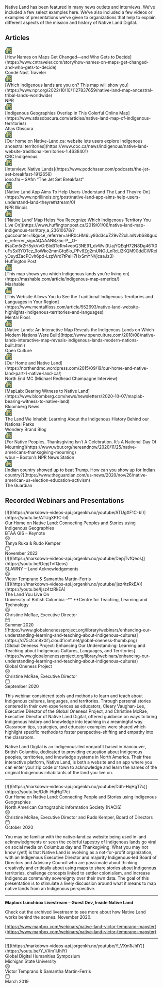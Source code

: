 Native Land has been featured in many news outlets and interviews. We’ve included a few select examples here. We’ve also included a few videos or examples of presentations we’ve given to organizations that help to explain different aspects of the mission and history of Native Land Digital.

## Articles
<div className="mt-4 nld-font-noto nld-text-md nld-bg-grey-50 rounded-xl p-4">
  <div className="flex items-center">
    <svg className="min-w-[24px]" width="24" height="24" viewBox="0 0 24 24" fill="none" xmlns="http://www.w3.org/2000/svg">
      <path fill-rule="evenodd" clip-rule="evenodd" d="M4 10C3.73478 10 3.48051 10.1054 3.29297 10.293C3.10543 10.4805 3 10.7348 3 11V20C3 20.2652 3.10543 20.5195 3.29297 20.707C3.48051 20.8946 3.73478 21 4 21C4.26522 21 4.51949 20.8946 4.70703 20.707C4.89457 20.5195 5 20.2652 5 20V10H4ZM8 3C7.73478 3 7.4805 3.10543 7.29297 3.29297C7.10543 3.4805 7 3.73478 7 4V20C7 20.3444 6.93703 20.6814 6.82422 21H20C20.2652 21 20.5195 20.8946 20.707 20.707C20.8946 20.5195 21 20.2652 21 20V4C21 3.73478 20.8946 3.48051 20.707 3.29297C20.5195 3.10543 20.2652 3 20 3H8Z" fill="#DEC170"/>
      <path d="M15 17C15.5523 17 16 17.4477 16 18C16 18.5523 15.5523 19 15 19H10C9.44771 19 9 18.5523 9 18C9 17.4477 9.44771 17 10 17H15Z" fill="#29646F"/>
      <path d="M18 13C18.5523 13 19 13.4477 19 14C19 14.5523 18.5523 15 18 15H10C9.44771 15 9 14.5523 9 14C9 13.4477 9.44771 13 10 13H18Z" fill="#29646F"/>
      <path fill-rule="evenodd" clip-rule="evenodd" d="M17 5C18.1046 5 19 5.89543 19 7V9C19 10.1046 18.1046 11 17 11H11C9.89543 11 9 10.1046 9 9V7C9 5.89543 9.89543 5 11 5H17ZM11 9H17V7H11V9Z" fill="#29646F"/>
      <path fill-rule="evenodd" clip-rule="evenodd" d="M20 1C20.7957 1 21.5585 1.3163 22.1211 1.87891C22.6837 2.44151 23 3.20435 23 4V20C23 20.7957 22.6837 21.5585 22.1211 22.1211C21.5585 22.6837 20.7957 23 20 23H4C3.20435 23 2.44151 22.6837 1.87891 22.1211C1.3163 21.5585 1 20.7957 1 20V11C1 10.2044 1.3163 9.44151 1.87891 8.87891C2.44151 8.3163 3.20435 8 4 8H5V4C5 3.20435 5.3163 2.44152 5.87891 1.87891C6.44152 1.3163 7.20435 1 8 1H20ZM4 10C3.73478 10 3.48051 10.1054 3.29297 10.293C3.10543 10.4805 3 10.7348 3 11V20C3 20.2652 3.10543 20.5195 3.29297 20.707C3.48051 20.8946 3.73478 21 4 21C4.26522 21 4.51949 20.8946 4.70703 20.707C4.89457 20.5195 5 20.2652 5 20V10H4ZM8 3C7.73478 3 7.4805 3.10543 7.29297 3.29297C7.10543 3.4805 7 3.73478 7 4V20C7 20.3444 6.93703 20.6814 6.82422 21H20C20.2652 21 20.5195 20.8946 20.707 20.707C20.8946 20.5195 21 20.2652 21 20V4C21 3.73478 20.8946 3.48051 20.707 3.29297C20.5195 3.10543 20.2652 3 20 3H8Z" fill="#29646F"/>
    </svg>
    <div className="ml-4 nld-text-teal-500 font-semibold">[How Names on Maps Get Changed—and Who Gets to Decide](https://www.cntraveler.com/story/how-names-on-maps-get-changed-and-who-gets-to-decide)</div>
  </div>
  <div>
    <div className="ml-10">Condé Nast Traveler</div>
  </div>
</div>
<div className="mt-4 nld-font-noto nld-text-md nld-bg-grey-50 rounded-xl p-4">
  <div className="flex items-center">
    <svg className="min-w-[24px]" width="24" height="24" viewBox="0 0 24 24" fill="none" xmlns="http://www.w3.org/2000/svg">
      <path fill-rule="evenodd" clip-rule="evenodd" d="M4 10C3.73478 10 3.48051 10.1054 3.29297 10.293C3.10543 10.4805 3 10.7348 3 11V20C3 20.2652 3.10543 20.5195 3.29297 20.707C3.48051 20.8946 3.73478 21 4 21C4.26522 21 4.51949 20.8946 4.70703 20.707C4.89457 20.5195 5 20.2652 5 20V10H4ZM8 3C7.73478 3 7.4805 3.10543 7.29297 3.29297C7.10543 3.4805 7 3.73478 7 4V20C7 20.3444 6.93703 20.6814 6.82422 21H20C20.2652 21 20.5195 20.8946 20.707 20.707C20.8946 20.5195 21 20.2652 21 20V4C21 3.73478 20.8946 3.48051 20.707 3.29297C20.5195 3.10543 20.2652 3 20 3H8Z" fill="#DEC170"/>
      <path d="M15 17C15.5523 17 16 17.4477 16 18C16 18.5523 15.5523 19 15 19H10C9.44771 19 9 18.5523 9 18C9 17.4477 9.44771 17 10 17H15Z" fill="#29646F"/>
      <path d="M18 13C18.5523 13 19 13.4477 19 14C19 14.5523 18.5523 15 18 15H10C9.44771 15 9 14.5523 9 14C9 13.4477 9.44771 13 10 13H18Z" fill="#29646F"/>
      <path fill-rule="evenodd" clip-rule="evenodd" d="M17 5C18.1046 5 19 5.89543 19 7V9C19 10.1046 18.1046 11 17 11H11C9.89543 11 9 10.1046 9 9V7C9 5.89543 9.89543 5 11 5H17ZM11 9H17V7H11V9Z" fill="#29646F"/>
      <path fill-rule="evenodd" clip-rule="evenodd" d="M20 1C20.7957 1 21.5585 1.3163 22.1211 1.87891C22.6837 2.44151 23 3.20435 23 4V20C23 20.7957 22.6837 21.5585 22.1211 22.1211C21.5585 22.6837 20.7957 23 20 23H4C3.20435 23 2.44151 22.6837 1.87891 22.1211C1.3163 21.5585 1 20.7957 1 20V11C1 10.2044 1.3163 9.44151 1.87891 8.87891C2.44151 8.3163 3.20435 8 4 8H5V4C5 3.20435 5.3163 2.44152 5.87891 1.87891C6.44152 1.3163 7.20435 1 8 1H20ZM4 10C3.73478 10 3.48051 10.1054 3.29297 10.293C3.10543 10.4805 3 10.7348 3 11V20C3 20.2652 3.10543 20.5195 3.29297 20.707C3.48051 20.8946 3.73478 21 4 21C4.26522 21 4.51949 20.8946 4.70703 20.707C4.89457 20.5195 5 20.2652 5 20V10H4ZM8 3C7.73478 3 7.4805 3.10543 7.29297 3.29297C7.10543 3.4805 7 3.73478 7 4V20C7 20.3444 6.93703 20.6814 6.82422 21H20C20.2652 21 20.5195 20.8946 20.707 20.707C20.8946 20.5195 21 20.2652 21 20V4C21 3.73478 20.8946 3.48051 20.707 3.29297C20.5195 3.10543 20.2652 3 20 3H8Z" fill="#29646F"/>
    </svg>
    <div className="ml-4 nld-text-teal-500 font-semibold">[Which Indigenous lands are you on? This map will show you](https://www.npr.org/2022/10/10/1127837659/native-land-map-ancestral-tribal-lands-worldwide)</div>
  </div>
  <div>
    <div className="ml-10">NPR</div>
  </div>
</div> 
<div className="mt-4 nld-font-noto nld-text-md nld-bg-grey-50 rounded-xl p-4">
  <div className="flex items-center">
    <svg className="min-w-[24px]" width="24" height="24" viewBox="0 0 24 24" fill="none" xmlns="http://www.w3.org/2000/svg">
      <path fill-rule="evenodd" clip-rule="evenodd" d="M4 10C3.73478 10 3.48051 10.1054 3.29297 10.293C3.10543 10.4805 3 10.7348 3 11V20C3 20.2652 3.10543 20.5195 3.29297 20.707C3.48051 20.8946 3.73478 21 4 21C4.26522 21 4.51949 20.8946 4.70703 20.707C4.89457 20.5195 5 20.2652 5 20V10H4ZM8 3C7.73478 3 7.4805 3.10543 7.29297 3.29297C7.10543 3.4805 7 3.73478 7 4V20C7 20.3444 6.93703 20.6814 6.82422 21H20C20.2652 21 20.5195 20.8946 20.707 20.707C20.8946 20.5195 21 20.2652 21 20V4C21 3.73478 20.8946 3.48051 20.707 3.29297C20.5195 3.10543 20.2652 3 20 3H8Z" fill="#DEC170"/>
      <path d="M15 17C15.5523 17 16 17.4477 16 18C16 18.5523 15.5523 19 15 19H10C9.44771 19 9 18.5523 9 18C9 17.4477 9.44771 17 10 17H15Z" fill="#29646F"/>
      <path d="M18 13C18.5523 13 19 13.4477 19 14C19 14.5523 18.5523 15 18 15H10C9.44771 15 9 14.5523 9 14C9 13.4477 9.44771 13 10 13H18Z" fill="#29646F"/>
      <path fill-rule="evenodd" clip-rule="evenodd" d="M17 5C18.1046 5 19 5.89543 19 7V9C19 10.1046 18.1046 11 17 11H11C9.89543 11 9 10.1046 9 9V7C9 5.89543 9.89543 5 11 5H17ZM11 9H17V7H11V9Z" fill="#29646F"/>
      <path fill-rule="evenodd" clip-rule="evenodd" d="M20 1C20.7957 1 21.5585 1.3163 22.1211 1.87891C22.6837 2.44151 23 3.20435 23 4V20C23 20.7957 22.6837 21.5585 22.1211 22.1211C21.5585 22.6837 20.7957 23 20 23H4C3.20435 23 2.44151 22.6837 1.87891 22.1211C1.3163 21.5585 1 20.7957 1 20V11C1 10.2044 1.3163 9.44151 1.87891 8.87891C2.44151 8.3163 3.20435 8 4 8H5V4C5 3.20435 5.3163 2.44152 5.87891 1.87891C6.44152 1.3163 7.20435 1 8 1H20ZM4 10C3.73478 10 3.48051 10.1054 3.29297 10.293C3.10543 10.4805 3 10.7348 3 11V20C3 20.2652 3.10543 20.5195 3.29297 20.707C3.48051 20.8946 3.73478 21 4 21C4.26522 21 4.51949 20.8946 4.70703 20.707C4.89457 20.5195 5 20.2652 5 20V10H4ZM8 3C7.73478 3 7.4805 3.10543 7.29297 3.29297C7.10543 3.4805 7 3.73478 7 4V20C7 20.3444 6.93703 20.6814 6.82422 21H20C20.2652 21 20.5195 20.8946 20.707 20.707C20.8946 20.5195 21 20.2652 21 20V4C21 3.73478 20.8946 3.48051 20.707 3.29297C20.5195 3.10543 20.2652 3 20 3H8Z" fill="#29646F"/>
    </svg>
    <div className="ml-4 nld-text-teal-500 font-semibold">[Indigenous Geographies Overlap in This Colorful Online Map](https://www.atlasobscura.com/articles/native-land-map-of-indigenous-territories)</div>
  </div>
  <div>
    <div className="ml-10">Atlas Obscura</div>
  </div>
</div> 
<div className="mt-4 nld-font-noto nld-text-md nld-bg-grey-50 rounded-xl p-4">
  <div className="flex items-center">
    <svg className="min-w-[24px]" width="24" height="24" viewBox="0 0 24 24" fill="none" xmlns="http://www.w3.org/2000/svg">
      <path fill-rule="evenodd" clip-rule="evenodd" d="M4 10C3.73478 10 3.48051 10.1054 3.29297 10.293C3.10543 10.4805 3 10.7348 3 11V20C3 20.2652 3.10543 20.5195 3.29297 20.707C3.48051 20.8946 3.73478 21 4 21C4.26522 21 4.51949 20.8946 4.70703 20.707C4.89457 20.5195 5 20.2652 5 20V10H4ZM8 3C7.73478 3 7.4805 3.10543 7.29297 3.29297C7.10543 3.4805 7 3.73478 7 4V20C7 20.3444 6.93703 20.6814 6.82422 21H20C20.2652 21 20.5195 20.8946 20.707 20.707C20.8946 20.5195 21 20.2652 21 20V4C21 3.73478 20.8946 3.48051 20.707 3.29297C20.5195 3.10543 20.2652 3 20 3H8Z" fill="#DEC170"/>
      <path d="M15 17C15.5523 17 16 17.4477 16 18C16 18.5523 15.5523 19 15 19H10C9.44771 19 9 18.5523 9 18C9 17.4477 9.44771 17 10 17H15Z" fill="#29646F"/>
      <path d="M18 13C18.5523 13 19 13.4477 19 14C19 14.5523 18.5523 15 18 15H10C9.44771 15 9 14.5523 9 14C9 13.4477 9.44771 13 10 13H18Z" fill="#29646F"/>
      <path fill-rule="evenodd" clip-rule="evenodd" d="M17 5C18.1046 5 19 5.89543 19 7V9C19 10.1046 18.1046 11 17 11H11C9.89543 11 9 10.1046 9 9V7C9 5.89543 9.89543 5 11 5H17ZM11 9H17V7H11V9Z" fill="#29646F"/>
      <path fill-rule="evenodd" clip-rule="evenodd" d="M20 1C20.7957 1 21.5585 1.3163 22.1211 1.87891C22.6837 2.44151 23 3.20435 23 4V20C23 20.7957 22.6837 21.5585 22.1211 22.1211C21.5585 22.6837 20.7957 23 20 23H4C3.20435 23 2.44151 22.6837 1.87891 22.1211C1.3163 21.5585 1 20.7957 1 20V11C1 10.2044 1.3163 9.44151 1.87891 8.87891C2.44151 8.3163 3.20435 8 4 8H5V4C5 3.20435 5.3163 2.44152 5.87891 1.87891C6.44152 1.3163 7.20435 1 8 1H20ZM4 10C3.73478 10 3.48051 10.1054 3.29297 10.293C3.10543 10.4805 3 10.7348 3 11V20C3 20.2652 3.10543 20.5195 3.29297 20.707C3.48051 20.8946 3.73478 21 4 21C4.26522 21 4.51949 20.8946 4.70703 20.707C4.89457 20.5195 5 20.2652 5 20V10H4ZM8 3C7.73478 3 7.4805 3.10543 7.29297 3.29297C7.10543 3.4805 7 3.73478 7 4V20C7 20.3444 6.93703 20.6814 6.82422 21H20C20.2652 21 20.5195 20.8946 20.707 20.707C20.8946 20.5195 21 20.2652 21 20V4C21 3.73478 20.8946 3.48051 20.707 3.29297C20.5195 3.10543 20.2652 3 20 3H8Z" fill="#29646F"/>
    </svg>
    <div className="ml-4 nld-text-teal-500 font-semibold">[Our home on Native-Land.ca: website lets users explore Indigenous ancestral territories](https://www.cbc.ca/news/indigenous/native-land-website-traditional-territories-1.4638401)</div>
  </div>
  <div>
    <div className="ml-10">CBC Indigenous</div>
  </div>
</div> 
<div className="mt-4 nld-font-noto nld-text-md nld-bg-grey-50 rounded-xl p-4">
  <div className="flex items-center">
    <svg className="min-w-[24px]" width="24" height="24" viewBox="0 0 24 24" fill="none" xmlns="http://www.w3.org/2000/svg">
      <path fill-rule="evenodd" clip-rule="evenodd" d="M4 10C3.73478 10 3.48051 10.1054 3.29297 10.293C3.10543 10.4805 3 10.7348 3 11V20C3 20.2652 3.10543 20.5195 3.29297 20.707C3.48051 20.8946 3.73478 21 4 21C4.26522 21 4.51949 20.8946 4.70703 20.707C4.89457 20.5195 5 20.2652 5 20V10H4ZM8 3C7.73478 3 7.4805 3.10543 7.29297 3.29297C7.10543 3.4805 7 3.73478 7 4V20C7 20.3444 6.93703 20.6814 6.82422 21H20C20.2652 21 20.5195 20.8946 20.707 20.707C20.8946 20.5195 21 20.2652 21 20V4C21 3.73478 20.8946 3.48051 20.707 3.29297C20.5195 3.10543 20.2652 3 20 3H8Z" fill="#DEC170"/>
      <path d="M15 17C15.5523 17 16 17.4477 16 18C16 18.5523 15.5523 19 15 19H10C9.44771 19 9 18.5523 9 18C9 17.4477 9.44771 17 10 17H15Z" fill="#29646F"/>
      <path d="M18 13C18.5523 13 19 13.4477 19 14C19 14.5523 18.5523 15 18 15H10C9.44771 15 9 14.5523 9 14C9 13.4477 9.44771 13 10 13H18Z" fill="#29646F"/>
      <path fill-rule="evenodd" clip-rule="evenodd" d="M17 5C18.1046 5 19 5.89543 19 7V9C19 10.1046 18.1046 11 17 11H11C9.89543 11 9 10.1046 9 9V7C9 5.89543 9.89543 5 11 5H17ZM11 9H17V7H11V9Z" fill="#29646F"/>
      <path fill-rule="evenodd" clip-rule="evenodd" d="M20 1C20.7957 1 21.5585 1.3163 22.1211 1.87891C22.6837 2.44151 23 3.20435 23 4V20C23 20.7957 22.6837 21.5585 22.1211 22.1211C21.5585 22.6837 20.7957 23 20 23H4C3.20435 23 2.44151 22.6837 1.87891 22.1211C1.3163 21.5585 1 20.7957 1 20V11C1 10.2044 1.3163 9.44151 1.87891 8.87891C2.44151 8.3163 3.20435 8 4 8H5V4C5 3.20435 5.3163 2.44152 5.87891 1.87891C6.44152 1.3163 7.20435 1 8 1H20ZM4 10C3.73478 10 3.48051 10.1054 3.29297 10.293C3.10543 10.4805 3 10.7348 3 11V20C3 20.2652 3.10543 20.5195 3.29297 20.707C3.48051 20.8946 3.73478 21 4 21C4.26522 21 4.51949 20.8946 4.70703 20.707C4.89457 20.5195 5 20.2652 5 20V10H4ZM8 3C7.73478 3 7.4805 3.10543 7.29297 3.29297C7.10543 3.4805 7 3.73478 7 4V20C7 20.3444 6.93703 20.6814 6.82422 21H20C20.2652 21 20.5195 20.8946 20.707 20.707C20.8946 20.5195 21 20.2652 21 20V4C21 3.73478 20.8946 3.48051 20.707 3.29297C20.5195 3.10543 20.2652 3 20 3H8Z" fill="#29646F"/>
    </svg>
    <div className="ml-4 nld-text-teal-500 font-semibold">[Interview: Native Lands](https://www.podchaser.com/podcasts/the-jet-set-breakfast-1912656)</div>
  </div>
  <div>
    <div className="ml-10">iono.fm – SAfm “The Jet Set Breakfast”</div>
  </div>
</div> 
<div className="mt-4 nld-font-noto nld-text-md nld-bg-grey-50 rounded-xl p-4">
  <div className="flex items-center">
    <svg className="min-w-[24px]" width="24" height="24" viewBox="0 0 24 24" fill="none" xmlns="http://www.w3.org/2000/svg">
      <path fill-rule="evenodd" clip-rule="evenodd" d="M4 10C3.73478 10 3.48051 10.1054 3.29297 10.293C3.10543 10.4805 3 10.7348 3 11V20C3 20.2652 3.10543 20.5195 3.29297 20.707C3.48051 20.8946 3.73478 21 4 21C4.26522 21 4.51949 20.8946 4.70703 20.707C4.89457 20.5195 5 20.2652 5 20V10H4ZM8 3C7.73478 3 7.4805 3.10543 7.29297 3.29297C7.10543 3.4805 7 3.73478 7 4V20C7 20.3444 6.93703 20.6814 6.82422 21H20C20.2652 21 20.5195 20.8946 20.707 20.707C20.8946 20.5195 21 20.2652 21 20V4C21 3.73478 20.8946 3.48051 20.707 3.29297C20.5195 3.10543 20.2652 3 20 3H8Z" fill="#DEC170"/>
      <path d="M15 17C15.5523 17 16 17.4477 16 18C16 18.5523 15.5523 19 15 19H10C9.44771 19 9 18.5523 9 18C9 17.4477 9.44771 17 10 17H15Z" fill="#29646F"/>
      <path d="M18 13C18.5523 13 19 13.4477 19 14C19 14.5523 18.5523 15 18 15H10C9.44771 15 9 14.5523 9 14C9 13.4477 9.44771 13 10 13H18Z" fill="#29646F"/>
      <path fill-rule="evenodd" clip-rule="evenodd" d="M17 5C18.1046 5 19 5.89543 19 7V9C19 10.1046 18.1046 11 17 11H11C9.89543 11 9 10.1046 9 9V7C9 5.89543 9.89543 5 11 5H17ZM11 9H17V7H11V9Z" fill="#29646F"/>
      <path fill-rule="evenodd" clip-rule="evenodd" d="M20 1C20.7957 1 21.5585 1.3163 22.1211 1.87891C22.6837 2.44151 23 3.20435 23 4V20C23 20.7957 22.6837 21.5585 22.1211 22.1211C21.5585 22.6837 20.7957 23 20 23H4C3.20435 23 2.44151 22.6837 1.87891 22.1211C1.3163 21.5585 1 20.7957 1 20V11C1 10.2044 1.3163 9.44151 1.87891 8.87891C2.44151 8.3163 3.20435 8 4 8H5V4C5 3.20435 5.3163 2.44152 5.87891 1.87891C6.44152 1.3163 7.20435 1 8 1H20ZM4 10C3.73478 10 3.48051 10.1054 3.29297 10.293C3.10543 10.4805 3 10.7348 3 11V20C3 20.2652 3.10543 20.5195 3.29297 20.707C3.48051 20.8946 3.73478 21 4 21C4.26522 21 4.51949 20.8946 4.70703 20.707C4.89457 20.5195 5 20.2652 5 20V10H4ZM8 3C7.73478 3 7.4805 3.10543 7.29297 3.29297C7.10543 3.4805 7 3.73478 7 4V20C7 20.3444 6.93703 20.6814 6.82422 21H20C20.2652 21 20.5195 20.8946 20.707 20.707C20.8946 20.5195 21 20.2652 21 20V4C21 3.73478 20.8946 3.48051 20.707 3.29297C20.5195 3.10543 20.2652 3 20 3H8Z" fill="#29646F"/>
    </svg>
    <div className="ml-4 nld-text-teal-500 font-semibold">[Native Land App Aims To Help Users Understand The Land They’re On](https://www.nprillinois.org/post/native-land-app-aims-help-users-understand-land-theyre#stream/0)</div>
  </div>
  <div>
    <div className="ml-10">NPR Illinois</div>
  </div>
</div> 
<div className="mt-4 nld-font-noto nld-text-md nld-bg-grey-50 rounded-xl p-4">
  <div className="flex items-center">
    <svg className="min-w-[24px]" width="24" height="24" viewBox="0 0 24 24" fill="none" xmlns="http://www.w3.org/2000/svg">
      <path fill-rule="evenodd" clip-rule="evenodd" d="M4 10C3.73478 10 3.48051 10.1054 3.29297 10.293C3.10543 10.4805 3 10.7348 3 11V20C3 20.2652 3.10543 20.5195 3.29297 20.707C3.48051 20.8946 3.73478 21 4 21C4.26522 21 4.51949 20.8946 4.70703 20.707C4.89457 20.5195 5 20.2652 5 20V10H4ZM8 3C7.73478 3 7.4805 3.10543 7.29297 3.29297C7.10543 3.4805 7 3.73478 7 4V20C7 20.3444 6.93703 20.6814 6.82422 21H20C20.2652 21 20.5195 20.8946 20.707 20.707C20.8946 20.5195 21 20.2652 21 20V4C21 3.73478 20.8946 3.48051 20.707 3.29297C20.5195 3.10543 20.2652 3 20 3H8Z" fill="#DEC170"/>
      <path d="M15 17C15.5523 17 16 17.4477 16 18C16 18.5523 15.5523 19 15 19H10C9.44771 19 9 18.5523 9 18C9 17.4477 9.44771 17 10 17H15Z" fill="#29646F"/>
      <path d="M18 13C18.5523 13 19 13.4477 19 14C19 14.5523 18.5523 15 18 15H10C9.44771 15 9 14.5523 9 14C9 13.4477 9.44771 13 10 13H18Z" fill="#29646F"/>
      <path fill-rule="evenodd" clip-rule="evenodd" d="M17 5C18.1046 5 19 5.89543 19 7V9C19 10.1046 18.1046 11 17 11H11C9.89543 11 9 10.1046 9 9V7C9 5.89543 9.89543 5 11 5H17ZM11 9H17V7H11V9Z" fill="#29646F"/>
      <path fill-rule="evenodd" clip-rule="evenodd" d="M20 1C20.7957 1 21.5585 1.3163 22.1211 1.87891C22.6837 2.44151 23 3.20435 23 4V20C23 20.7957 22.6837 21.5585 22.1211 22.1211C21.5585 22.6837 20.7957 23 20 23H4C3.20435 23 2.44151 22.6837 1.87891 22.1211C1.3163 21.5585 1 20.7957 1 20V11C1 10.2044 1.3163 9.44151 1.87891 8.87891C2.44151 8.3163 3.20435 8 4 8H5V4C5 3.20435 5.3163 2.44152 5.87891 1.87891C6.44152 1.3163 7.20435 1 8 1H20ZM4 10C3.73478 10 3.48051 10.1054 3.29297 10.293C3.10543 10.4805 3 10.7348 3 11V20C3 20.2652 3.10543 20.5195 3.29297 20.707C3.48051 20.8946 3.73478 21 4 21C4.26522 21 4.51949 20.8946 4.70703 20.707C4.89457 20.5195 5 20.2652 5 20V10H4ZM8 3C7.73478 3 7.4805 3.10543 7.29297 3.29297C7.10543 3.4805 7 3.73478 7 4V20C7 20.3444 6.93703 20.6814 6.82422 21H20C20.2652 21 20.5195 20.8946 20.707 20.707C20.8946 20.5195 21 20.2652 21 20V4C21 3.73478 20.8946 3.48051 20.707 3.29297C20.5195 3.10543 20.2652 3 20 3H8Z" fill="#29646F"/>
    </svg>
    <div className="ml-4 nld-text-teal-500 font-semibold">[‘Native Land’ Map Helps You Recognize Which Indigenous Territory You Live On](https://www.huffingtonpost.ca/2019/01/06/native-land-map-indigenous-territory_a_23610678/?guccounter=1&guce_referrer=aHR0cHM6Ly93d3cuZ29vZ2xlLmNvbS8&guce_referrer_sig=AQAAANBz5o-P__O-iNaCm5r2H8ykVvOrBloBTeRn4veoQ3NE91_dvWvi3UajYQEqH72N8Dg46Tt0uFsSxRYOTcz_9oWko2mmGfq6lo_PFv6Zg2mUNOJ_nRcLl2KQM90ddCWReIyOuydZacPCvh6pd-LzpWrd7tPeH7HxSmYNVjcaaJz3)</div>
  </div>
  <div>
    <div className="ml-10">Huffington Post</div>
  </div>
</div> 
<div className="mt-4 nld-font-noto nld-text-md nld-bg-grey-50 rounded-xl p-4">
  <div className="flex items-center">
    <svg className="min-w-[24px]" width="24" height="24" viewBox="0 0 24 24" fill="none" xmlns="http://www.w3.org/2000/svg">
      <path fill-rule="evenodd" clip-rule="evenodd" d="M4 10C3.73478 10 3.48051 10.1054 3.29297 10.293C3.10543 10.4805 3 10.7348 3 11V20C3 20.2652 3.10543 20.5195 3.29297 20.707C3.48051 20.8946 3.73478 21 4 21C4.26522 21 4.51949 20.8946 4.70703 20.707C4.89457 20.5195 5 20.2652 5 20V10H4ZM8 3C7.73478 3 7.4805 3.10543 7.29297 3.29297C7.10543 3.4805 7 3.73478 7 4V20C7 20.3444 6.93703 20.6814 6.82422 21H20C20.2652 21 20.5195 20.8946 20.707 20.707C20.8946 20.5195 21 20.2652 21 20V4C21 3.73478 20.8946 3.48051 20.707 3.29297C20.5195 3.10543 20.2652 3 20 3H8Z" fill="#DEC170"/>
      <path d="M15 17C15.5523 17 16 17.4477 16 18C16 18.5523 15.5523 19 15 19H10C9.44771 19 9 18.5523 9 18C9 17.4477 9.44771 17 10 17H15Z" fill="#29646F"/>
      <path d="M18 13C18.5523 13 19 13.4477 19 14C19 14.5523 18.5523 15 18 15H10C9.44771 15 9 14.5523 9 14C9 13.4477 9.44771 13 10 13H18Z" fill="#29646F"/>
      <path fill-rule="evenodd" clip-rule="evenodd" d="M17 5C18.1046 5 19 5.89543 19 7V9C19 10.1046 18.1046 11 17 11H11C9.89543 11 9 10.1046 9 9V7C9 5.89543 9.89543 5 11 5H17ZM11 9H17V7H11V9Z" fill="#29646F"/>
      <path fill-rule="evenodd" clip-rule="evenodd" d="M20 1C20.7957 1 21.5585 1.3163 22.1211 1.87891C22.6837 2.44151 23 3.20435 23 4V20C23 20.7957 22.6837 21.5585 22.1211 22.1211C21.5585 22.6837 20.7957 23 20 23H4C3.20435 23 2.44151 22.6837 1.87891 22.1211C1.3163 21.5585 1 20.7957 1 20V11C1 10.2044 1.3163 9.44151 1.87891 8.87891C2.44151 8.3163 3.20435 8 4 8H5V4C5 3.20435 5.3163 2.44152 5.87891 1.87891C6.44152 1.3163 7.20435 1 8 1H20ZM4 10C3.73478 10 3.48051 10.1054 3.29297 10.293C3.10543 10.4805 3 10.7348 3 11V20C3 20.2652 3.10543 20.5195 3.29297 20.707C3.48051 20.8946 3.73478 21 4 21C4.26522 21 4.51949 20.8946 4.70703 20.707C4.89457 20.5195 5 20.2652 5 20V10H4ZM8 3C7.73478 3 7.4805 3.10543 7.29297 3.29297C7.10543 3.4805 7 3.73478 7 4V20C7 20.3444 6.93703 20.6814 6.82422 21H20C20.2652 21 20.5195 20.8946 20.707 20.707C20.8946 20.5195 21 20.2652 21 20V4C21 3.73478 20.8946 3.48051 20.707 3.29297C20.5195 3.10543 20.2652 3 20 3H8Z" fill="#29646F"/>
    </svg>
    <div className="ml-4 nld-text-teal-500 font-semibold">[This map shows you which Indigenous lands you’re living on](https://mashable.com/article/indigenous-map-america/)</div>
  </div>
  <div>
    <div className="ml-10">Mashable</div>
  </div>
</div> 
<div className="mt-4 nld-font-noto nld-text-md nld-bg-grey-50 rounded-xl p-4">
  <div className="flex items-center">
    <svg className="min-w-[24px]" width="24" height="24" viewBox="0 0 24 24" fill="none" xmlns="http://www.w3.org/2000/svg">
      <path fill-rule="evenodd" clip-rule="evenodd" d="M4 10C3.73478 10 3.48051 10.1054 3.29297 10.293C3.10543 10.4805 3 10.7348 3 11V20C3 20.2652 3.10543 20.5195 3.29297 20.707C3.48051 20.8946 3.73478 21 4 21C4.26522 21 4.51949 20.8946 4.70703 20.707C4.89457 20.5195 5 20.2652 5 20V10H4ZM8 3C7.73478 3 7.4805 3.10543 7.29297 3.29297C7.10543 3.4805 7 3.73478 7 4V20C7 20.3444 6.93703 20.6814 6.82422 21H20C20.2652 21 20.5195 20.8946 20.707 20.707C20.8946 20.5195 21 20.2652 21 20V4C21 3.73478 20.8946 3.48051 20.707 3.29297C20.5195 3.10543 20.2652 3 20 3H8Z" fill="#DEC170"/>
      <path d="M15 17C15.5523 17 16 17.4477 16 18C16 18.5523 15.5523 19 15 19H10C9.44771 19 9 18.5523 9 18C9 17.4477 9.44771 17 10 17H15Z" fill="#29646F"/>
      <path d="M18 13C18.5523 13 19 13.4477 19 14C19 14.5523 18.5523 15 18 15H10C9.44771 15 9 14.5523 9 14C9 13.4477 9.44771 13 10 13H18Z" fill="#29646F"/>
      <path fill-rule="evenodd" clip-rule="evenodd" d="M17 5C18.1046 5 19 5.89543 19 7V9C19 10.1046 18.1046 11 17 11H11C9.89543 11 9 10.1046 9 9V7C9 5.89543 9.89543 5 11 5H17ZM11 9H17V7H11V9Z" fill="#29646F"/>
      <path fill-rule="evenodd" clip-rule="evenodd" d="M20 1C20.7957 1 21.5585 1.3163 22.1211 1.87891C22.6837 2.44151 23 3.20435 23 4V20C23 20.7957 22.6837 21.5585 22.1211 22.1211C21.5585 22.6837 20.7957 23 20 23H4C3.20435 23 2.44151 22.6837 1.87891 22.1211C1.3163 21.5585 1 20.7957 1 20V11C1 10.2044 1.3163 9.44151 1.87891 8.87891C2.44151 8.3163 3.20435 8 4 8H5V4C5 3.20435 5.3163 2.44152 5.87891 1.87891C6.44152 1.3163 7.20435 1 8 1H20ZM4 10C3.73478 10 3.48051 10.1054 3.29297 10.293C3.10543 10.4805 3 10.7348 3 11V20C3 20.2652 3.10543 20.5195 3.29297 20.707C3.48051 20.8946 3.73478 21 4 21C4.26522 21 4.51949 20.8946 4.70703 20.707C4.89457 20.5195 5 20.2652 5 20V10H4ZM8 3C7.73478 3 7.4805 3.10543 7.29297 3.29297C7.10543 3.4805 7 3.73478 7 4V20C7 20.3444 6.93703 20.6814 6.82422 21H20C20.2652 21 20.5195 20.8946 20.707 20.707C20.8946 20.5195 21 20.2652 21 20V4C21 3.73478 20.8946 3.48051 20.707 3.29297C20.5195 3.10543 20.2652 3 20 3H8Z" fill="#29646F"/>
    </svg>
    <div className="ml-4 nld-text-teal-500 font-semibold">[This Website Allows You to See the Traditional Indigenous Territories and Languages in Your Region](https://www.mentalfloss.com/article/552693/native-land-website-highlights-indigenous-territories-and-languages)</div>
  </div>
  <div>
    <div className="ml-10">Mental Floss</div>
  </div>
</div> 
<div className="mt-4 nld-font-noto nld-text-md nld-bg-grey-50 rounded-xl p-4">
  <div className="flex items-center">
    <svg className="min-w-[24px]" width="24" height="24" viewBox="0 0 24 24" fill="none" xmlns="http://www.w3.org/2000/svg">
      <path fill-rule="evenodd" clip-rule="evenodd" d="M4 10C3.73478 10 3.48051 10.1054 3.29297 10.293C3.10543 10.4805 3 10.7348 3 11V20C3 20.2652 3.10543 20.5195 3.29297 20.707C3.48051 20.8946 3.73478 21 4 21C4.26522 21 4.51949 20.8946 4.70703 20.707C4.89457 20.5195 5 20.2652 5 20V10H4ZM8 3C7.73478 3 7.4805 3.10543 7.29297 3.29297C7.10543 3.4805 7 3.73478 7 4V20C7 20.3444 6.93703 20.6814 6.82422 21H20C20.2652 21 20.5195 20.8946 20.707 20.707C20.8946 20.5195 21 20.2652 21 20V4C21 3.73478 20.8946 3.48051 20.707 3.29297C20.5195 3.10543 20.2652 3 20 3H8Z" fill="#DEC170"/>
      <path d="M15 17C15.5523 17 16 17.4477 16 18C16 18.5523 15.5523 19 15 19H10C9.44771 19 9 18.5523 9 18C9 17.4477 9.44771 17 10 17H15Z" fill="#29646F"/>
      <path d="M18 13C18.5523 13 19 13.4477 19 14C19 14.5523 18.5523 15 18 15H10C9.44771 15 9 14.5523 9 14C9 13.4477 9.44771 13 10 13H18Z" fill="#29646F"/>
      <path fill-rule="evenodd" clip-rule="evenodd" d="M17 5C18.1046 5 19 5.89543 19 7V9C19 10.1046 18.1046 11 17 11H11C9.89543 11 9 10.1046 9 9V7C9 5.89543 9.89543 5 11 5H17ZM11 9H17V7H11V9Z" fill="#29646F"/>
      <path fill-rule="evenodd" clip-rule="evenodd" d="M20 1C20.7957 1 21.5585 1.3163 22.1211 1.87891C22.6837 2.44151 23 3.20435 23 4V20C23 20.7957 22.6837 21.5585 22.1211 22.1211C21.5585 22.6837 20.7957 23 20 23H4C3.20435 23 2.44151 22.6837 1.87891 22.1211C1.3163 21.5585 1 20.7957 1 20V11C1 10.2044 1.3163 9.44151 1.87891 8.87891C2.44151 8.3163 3.20435 8 4 8H5V4C5 3.20435 5.3163 2.44152 5.87891 1.87891C6.44152 1.3163 7.20435 1 8 1H20ZM4 10C3.73478 10 3.48051 10.1054 3.29297 10.293C3.10543 10.4805 3 10.7348 3 11V20C3 20.2652 3.10543 20.5195 3.29297 20.707C3.48051 20.8946 3.73478 21 4 21C4.26522 21 4.51949 20.8946 4.70703 20.707C4.89457 20.5195 5 20.2652 5 20V10H4ZM8 3C7.73478 3 7.4805 3.10543 7.29297 3.29297C7.10543 3.4805 7 3.73478 7 4V20C7 20.3444 6.93703 20.6814 6.82422 21H20C20.2652 21 20.5195 20.8946 20.707 20.707C20.8946 20.5195 21 20.2652 21 20V4C21 3.73478 20.8946 3.48051 20.707 3.29297C20.5195 3.10543 20.2652 3 20 3H8Z" fill="#29646F"/>
    </svg>
    <div className="ml-4 nld-text-teal-500 font-semibold">[Native Lands: An Interactive Map Reveals the Indigenous Lands on Which Modern Nations Were Built](https://www.openculture.com/2018/08/native-lands-interactive-map-reveals-indigenous-lands-modern-nations-built.html)</div>
  </div>
  <div>
    <div className="ml-10">Open Culture</div>
  </div>
</div> 
<div className="mt-4 nld-font-noto nld-text-md nld-bg-grey-50 rounded-xl p-4">
  <div className="flex items-center">
    <svg className="min-w-[24px]" width="24" height="24" viewBox="0 0 24 24" fill="none" xmlns="http://www.w3.org/2000/svg">
      <path fill-rule="evenodd" clip-rule="evenodd" d="M4 10C3.73478 10 3.48051 10.1054 3.29297 10.293C3.10543 10.4805 3 10.7348 3 11V20C3 20.2652 3.10543 20.5195 3.29297 20.707C3.48051 20.8946 3.73478 21 4 21C4.26522 21 4.51949 20.8946 4.70703 20.707C4.89457 20.5195 5 20.2652 5 20V10H4ZM8 3C7.73478 3 7.4805 3.10543 7.29297 3.29297C7.10543 3.4805 7 3.73478 7 4V20C7 20.3444 6.93703 20.6814 6.82422 21H20C20.2652 21 20.5195 20.8946 20.707 20.707C20.8946 20.5195 21 20.2652 21 20V4C21 3.73478 20.8946 3.48051 20.707 3.29297C20.5195 3.10543 20.2652 3 20 3H8Z" fill="#DEC170"/>
      <path d="M15 17C15.5523 17 16 17.4477 16 18C16 18.5523 15.5523 19 15 19H10C9.44771 19 9 18.5523 9 18C9 17.4477 9.44771 17 10 17H15Z" fill="#29646F"/>
      <path d="M18 13C18.5523 13 19 13.4477 19 14C19 14.5523 18.5523 15 18 15H10C9.44771 15 9 14.5523 9 14C9 13.4477 9.44771 13 10 13H18Z" fill="#29646F"/>
      <path fill-rule="evenodd" clip-rule="evenodd" d="M17 5C18.1046 5 19 5.89543 19 7V9C19 10.1046 18.1046 11 17 11H11C9.89543 11 9 10.1046 9 9V7C9 5.89543 9.89543 5 11 5H17ZM11 9H17V7H11V9Z" fill="#29646F"/>
      <path fill-rule="evenodd" clip-rule="evenodd" d="M20 1C20.7957 1 21.5585 1.3163 22.1211 1.87891C22.6837 2.44151 23 3.20435 23 4V20C23 20.7957 22.6837 21.5585 22.1211 22.1211C21.5585 22.6837 20.7957 23 20 23H4C3.20435 23 2.44151 22.6837 1.87891 22.1211C1.3163 21.5585 1 20.7957 1 20V11C1 10.2044 1.3163 9.44151 1.87891 8.87891C2.44151 8.3163 3.20435 8 4 8H5V4C5 3.20435 5.3163 2.44152 5.87891 1.87891C6.44152 1.3163 7.20435 1 8 1H20ZM4 10C3.73478 10 3.48051 10.1054 3.29297 10.293C3.10543 10.4805 3 10.7348 3 11V20C3 20.2652 3.10543 20.5195 3.29297 20.707C3.48051 20.8946 3.73478 21 4 21C4.26522 21 4.51949 20.8946 4.70703 20.707C4.89457 20.5195 5 20.2652 5 20V10H4ZM8 3C7.73478 3 7.4805 3.10543 7.29297 3.29297C7.10543 3.4805 7 3.73478 7 4V20C7 20.3444 6.93703 20.6814 6.82422 21H20C20.2652 21 20.5195 20.8946 20.707 20.707C20.8946 20.5195 21 20.2652 21 20V4C21 3.73478 20.8946 3.48051 20.707 3.29297C20.5195 3.10543 20.2652 3 20 3H8Z" fill="#29646F"/>
    </svg>
    <div className="ml-4 nld-text-teal-500 font-semibold">[Our Home and Native Land](https://northendmc.wordpress.com/2015/09/19/our-home-and-native-land-part-1-native-land-ca/)</div>
  </div>
  <div>
    <div className="ml-10">North End MC (Michael Redhead Champagne Interview)</div>
  </div>
</div> 
<div className="mt-4 nld-font-noto nld-text-md nld-bg-grey-50 rounded-xl p-4">
  <div className="flex items-center">
    <svg className="min-w-[24px]" width="24" height="24" viewBox="0 0 24 24" fill="none" xmlns="http://www.w3.org/2000/svg">
      <path fill-rule="evenodd" clip-rule="evenodd" d="M4 10C3.73478 10 3.48051 10.1054 3.29297 10.293C3.10543 10.4805 3 10.7348 3 11V20C3 20.2652 3.10543 20.5195 3.29297 20.707C3.48051 20.8946 3.73478 21 4 21C4.26522 21 4.51949 20.8946 4.70703 20.707C4.89457 20.5195 5 20.2652 5 20V10H4ZM8 3C7.73478 3 7.4805 3.10543 7.29297 3.29297C7.10543 3.4805 7 3.73478 7 4V20C7 20.3444 6.93703 20.6814 6.82422 21H20C20.2652 21 20.5195 20.8946 20.707 20.707C20.8946 20.5195 21 20.2652 21 20V4C21 3.73478 20.8946 3.48051 20.707 3.29297C20.5195 3.10543 20.2652 3 20 3H8Z" fill="#DEC170"/>
      <path d="M15 17C15.5523 17 16 17.4477 16 18C16 18.5523 15.5523 19 15 19H10C9.44771 19 9 18.5523 9 18C9 17.4477 9.44771 17 10 17H15Z" fill="#29646F"/>
      <path d="M18 13C18.5523 13 19 13.4477 19 14C19 14.5523 18.5523 15 18 15H10C9.44771 15 9 14.5523 9 14C9 13.4477 9.44771 13 10 13H18Z" fill="#29646F"/>
      <path fill-rule="evenodd" clip-rule="evenodd" d="M17 5C18.1046 5 19 5.89543 19 7V9C19 10.1046 18.1046 11 17 11H11C9.89543 11 9 10.1046 9 9V7C9 5.89543 9.89543 5 11 5H17ZM11 9H17V7H11V9Z" fill="#29646F"/>
      <path fill-rule="evenodd" clip-rule="evenodd" d="M20 1C20.7957 1 21.5585 1.3163 22.1211 1.87891C22.6837 2.44151 23 3.20435 23 4V20C23 20.7957 22.6837 21.5585 22.1211 22.1211C21.5585 22.6837 20.7957 23 20 23H4C3.20435 23 2.44151 22.6837 1.87891 22.1211C1.3163 21.5585 1 20.7957 1 20V11C1 10.2044 1.3163 9.44151 1.87891 8.87891C2.44151 8.3163 3.20435 8 4 8H5V4C5 3.20435 5.3163 2.44152 5.87891 1.87891C6.44152 1.3163 7.20435 1 8 1H20ZM4 10C3.73478 10 3.48051 10.1054 3.29297 10.293C3.10543 10.4805 3 10.7348 3 11V20C3 20.2652 3.10543 20.5195 3.29297 20.707C3.48051 20.8946 3.73478 21 4 21C4.26522 21 4.51949 20.8946 4.70703 20.707C4.89457 20.5195 5 20.2652 5 20V10H4ZM8 3C7.73478 3 7.4805 3.10543 7.29297 3.29297C7.10543 3.4805 7 3.73478 7 4V20C7 20.3444 6.93703 20.6814 6.82422 21H20C20.2652 21 20.5195 20.8946 20.707 20.707C20.8946 20.5195 21 20.2652 21 20V4C21 3.73478 20.8946 3.48051 20.707 3.29297C20.5195 3.10543 20.2652 3 20 3H8Z" fill="#29646F"/>
    </svg>
    <div className="ml-4 nld-text-teal-500 font-semibold">[MapLab: Bearing Witness to Native Land](https://www.bloomberg.com/news/newsletters/2020-10-07/maplab-bearing-witness-to-native-land)</div>
  </div>
  <div>
    <div className="ml-10">Bloomberg News</div>
  </div>
</div> 
<div className="mt-4 nld-font-noto nld-text-md nld-bg-grey-50 rounded-xl p-4">
  <div className="flex items-center">
    <svg className="min-w-[24px]" width="24" height="24" viewBox="0 0 24 24" fill="none" xmlns="http://www.w3.org/2000/svg">
      <path fill-rule="evenodd" clip-rule="evenodd" d="M4 10C3.73478 10 3.48051 10.1054 3.29297 10.293C3.10543 10.4805 3 10.7348 3 11V20C3 20.2652 3.10543 20.5195 3.29297 20.707C3.48051 20.8946 3.73478 21 4 21C4.26522 21 4.51949 20.8946 4.70703 20.707C4.89457 20.5195 5 20.2652 5 20V10H4ZM8 3C7.73478 3 7.4805 3.10543 7.29297 3.29297C7.10543 3.4805 7 3.73478 7 4V20C7 20.3444 6.93703 20.6814 6.82422 21H20C20.2652 21 20.5195 20.8946 20.707 20.707C20.8946 20.5195 21 20.2652 21 20V4C21 3.73478 20.8946 3.48051 20.707 3.29297C20.5195 3.10543 20.2652 3 20 3H8Z" fill="#DEC170"/>
      <path d="M15 17C15.5523 17 16 17.4477 16 18C16 18.5523 15.5523 19 15 19H10C9.44771 19 9 18.5523 9 18C9 17.4477 9.44771 17 10 17H15Z" fill="#29646F"/>
      <path d="M18 13C18.5523 13 19 13.4477 19 14C19 14.5523 18.5523 15 18 15H10C9.44771 15 9 14.5523 9 14C9 13.4477 9.44771 13 10 13H18Z" fill="#29646F"/>
      <path fill-rule="evenodd" clip-rule="evenodd" d="M17 5C18.1046 5 19 5.89543 19 7V9C19 10.1046 18.1046 11 17 11H11C9.89543 11 9 10.1046 9 9V7C9 5.89543 9.89543 5 11 5H17ZM11 9H17V7H11V9Z" fill="#29646F"/>
      <path fill-rule="evenodd" clip-rule="evenodd" d="M20 1C20.7957 1 21.5585 1.3163 22.1211 1.87891C22.6837 2.44151 23 3.20435 23 4V20C23 20.7957 22.6837 21.5585 22.1211 22.1211C21.5585 22.6837 20.7957 23 20 23H4C3.20435 23 2.44151 22.6837 1.87891 22.1211C1.3163 21.5585 1 20.7957 1 20V11C1 10.2044 1.3163 9.44151 1.87891 8.87891C2.44151 8.3163 3.20435 8 4 8H5V4C5 3.20435 5.3163 2.44152 5.87891 1.87891C6.44152 1.3163 7.20435 1 8 1H20ZM4 10C3.73478 10 3.48051 10.1054 3.29297 10.293C3.10543 10.4805 3 10.7348 3 11V20C3 20.2652 3.10543 20.5195 3.29297 20.707C3.48051 20.8946 3.73478 21 4 21C4.26522 21 4.51949 20.8946 4.70703 20.707C4.89457 20.5195 5 20.2652 5 20V10H4ZM8 3C7.73478 3 7.4805 3.10543 7.29297 3.29297C7.10543 3.4805 7 3.73478 7 4V20C7 20.3444 6.93703 20.6814 6.82422 21H20C20.2652 21 20.5195 20.8946 20.707 20.707C20.8946 20.5195 21 20.2652 21 20V4C21 3.73478 20.8946 3.48051 20.707 3.29297C20.5195 3.10543 20.2652 3 20 3H8Z" fill="#29646F"/>
    </svg>
    <div className="ml-4 nld-text-teal-500 font-semibold">The Land We Inhabit: Learning About the Indigenous History Behind our National Parks</div>
  </div>
  <div>
    <div className="ml-10">Wondery Brand Blog</div>
  </div>
</div> 
<div className="mt-4 nld-font-noto nld-text-md nld-bg-grey-50 rounded-xl p-4">
  <div className="flex items-center">
    <svg className="min-w-[24px]" width="24" height="24" viewBox="0 0 24 24" fill="none" xmlns="http://www.w3.org/2000/svg">
      <path fill-rule="evenodd" clip-rule="evenodd" d="M4 10C3.73478 10 3.48051 10.1054 3.29297 10.293C3.10543 10.4805 3 10.7348 3 11V20C3 20.2652 3.10543 20.5195 3.29297 20.707C3.48051 20.8946 3.73478 21 4 21C4.26522 21 4.51949 20.8946 4.70703 20.707C4.89457 20.5195 5 20.2652 5 20V10H4ZM8 3C7.73478 3 7.4805 3.10543 7.29297 3.29297C7.10543 3.4805 7 3.73478 7 4V20C7 20.3444 6.93703 20.6814 6.82422 21H20C20.2652 21 20.5195 20.8946 20.707 20.707C20.8946 20.5195 21 20.2652 21 20V4C21 3.73478 20.8946 3.48051 20.707 3.29297C20.5195 3.10543 20.2652 3 20 3H8Z" fill="#DEC170"/>
      <path d="M15 17C15.5523 17 16 17.4477 16 18C16 18.5523 15.5523 19 15 19H10C9.44771 19 9 18.5523 9 18C9 17.4477 9.44771 17 10 17H15Z" fill="#29646F"/>
      <path d="M18 13C18.5523 13 19 13.4477 19 14C19 14.5523 18.5523 15 18 15H10C9.44771 15 9 14.5523 9 14C9 13.4477 9.44771 13 10 13H18Z" fill="#29646F"/>
      <path fill-rule="evenodd" clip-rule="evenodd" d="M17 5C18.1046 5 19 5.89543 19 7V9C19 10.1046 18.1046 11 17 11H11C9.89543 11 9 10.1046 9 9V7C9 5.89543 9.89543 5 11 5H17ZM11 9H17V7H11V9Z" fill="#29646F"/>
      <path fill-rule="evenodd" clip-rule="evenodd" d="M20 1C20.7957 1 21.5585 1.3163 22.1211 1.87891C22.6837 2.44151 23 3.20435 23 4V20C23 20.7957 22.6837 21.5585 22.1211 22.1211C21.5585 22.6837 20.7957 23 20 23H4C3.20435 23 2.44151 22.6837 1.87891 22.1211C1.3163 21.5585 1 20.7957 1 20V11C1 10.2044 1.3163 9.44151 1.87891 8.87891C2.44151 8.3163 3.20435 8 4 8H5V4C5 3.20435 5.3163 2.44152 5.87891 1.87891C6.44152 1.3163 7.20435 1 8 1H20ZM4 10C3.73478 10 3.48051 10.1054 3.29297 10.293C3.10543 10.4805 3 10.7348 3 11V20C3 20.2652 3.10543 20.5195 3.29297 20.707C3.48051 20.8946 3.73478 21 4 21C4.26522 21 4.51949 20.8946 4.70703 20.707C4.89457 20.5195 5 20.2652 5 20V10H4ZM8 3C7.73478 3 7.4805 3.10543 7.29297 3.29297C7.10543 3.4805 7 3.73478 7 4V20C7 20.3444 6.93703 20.6814 6.82422 21H20C20.2652 21 20.5195 20.8946 20.707 20.707C20.8946 20.5195 21 20.2652 21 20V4C21 3.73478 20.8946 3.48051 20.707 3.29297C20.5195 3.10543 20.2652 3 20 3H8Z" fill="#29646F"/>
    </svg>
    <div className="ml-4 nld-text-teal-500 font-semibold">[For Native Peoples, Thanksgiving Isn’t A Celebration. It’s A National Day Of Mourning](https://www.wbur.org/hereandnow/2020/11/25/native-americans-thanksgiving-mourning)</div>
  </div>
  <div>
    <div className="ml-10">wbur – Boston’s NPR News Station</div>
  </div>
</div> 
<div className="mt-4 nld-font-noto nld-text-md nld-bg-grey-50 rounded-xl p-4">
  <div className="flex items-center">
    <svg className="min-w-[24px]" width="24" height="24" viewBox="0 0 24 24" fill="none" xmlns="http://www.w3.org/2000/svg">
      <path fill-rule="evenodd" clip-rule="evenodd" d="M4 10C3.73478 10 3.48051 10.1054 3.29297 10.293C3.10543 10.4805 3 10.7348 3 11V20C3 20.2652 3.10543 20.5195 3.29297 20.707C3.48051 20.8946 3.73478 21 4 21C4.26522 21 4.51949 20.8946 4.70703 20.707C4.89457 20.5195 5 20.2652 5 20V10H4ZM8 3C7.73478 3 7.4805 3.10543 7.29297 3.29297C7.10543 3.4805 7 3.73478 7 4V20C7 20.3444 6.93703 20.6814 6.82422 21H20C20.2652 21 20.5195 20.8946 20.707 20.707C20.8946 20.5195 21 20.2652 21 20V4C21 3.73478 20.8946 3.48051 20.707 3.29297C20.5195 3.10543 20.2652 3 20 3H8Z" fill="#DEC170"/>
      <path d="M15 17C15.5523 17 16 17.4477 16 18C16 18.5523 15.5523 19 15 19H10C9.44771 19 9 18.5523 9 18C9 17.4477 9.44771 17 10 17H15Z" fill="#29646F"/>
      <path d="M18 13C18.5523 13 19 13.4477 19 14C19 14.5523 18.5523 15 18 15H10C9.44771 15 9 14.5523 9 14C9 13.4477 9.44771 13 10 13H18Z" fill="#29646F"/>
      <path fill-rule="evenodd" clip-rule="evenodd" d="M17 5C18.1046 5 19 5.89543 19 7V9C19 10.1046 18.1046 11 17 11H11C9.89543 11 9 10.1046 9 9V7C9 5.89543 9.89543 5 11 5H17ZM11 9H17V7H11V9Z" fill="#29646F"/>
      <path fill-rule="evenodd" clip-rule="evenodd" d="M20 1C20.7957 1 21.5585 1.3163 22.1211 1.87891C22.6837 2.44151 23 3.20435 23 4V20C23 20.7957 22.6837 21.5585 22.1211 22.1211C21.5585 22.6837 20.7957 23 20 23H4C3.20435 23 2.44151 22.6837 1.87891 22.1211C1.3163 21.5585 1 20.7957 1 20V11C1 10.2044 1.3163 9.44151 1.87891 8.87891C2.44151 8.3163 3.20435 8 4 8H5V4C5 3.20435 5.3163 2.44152 5.87891 1.87891C6.44152 1.3163 7.20435 1 8 1H20ZM4 10C3.73478 10 3.48051 10.1054 3.29297 10.293C3.10543 10.4805 3 10.7348 3 11V20C3 20.2652 3.10543 20.5195 3.29297 20.707C3.48051 20.8946 3.73478 21 4 21C4.26522 21 4.51949 20.8946 4.70703 20.707C4.89457 20.5195 5 20.2652 5 20V10H4ZM8 3C7.73478 3 7.4805 3.10543 7.29297 3.29297C7.10543 3.4805 7 3.73478 7 4V20C7 20.3444 6.93703 20.6814 6.82422 21H20C20.2652 21 20.5195 20.8946 20.707 20.707C20.8946 20.5195 21 20.2652 21 20V4C21 3.73478 20.8946 3.48051 20.707 3.29297C20.5195 3.10543 20.2652 3 20 3H8Z" fill="#29646F"/>
    </svg>
    <div className="ml-4 nld-text-teal-500 font-semibold">[Indian country showed up to beat Trump. How can you show up for Indian country?](https://www.theguardian.com/us-news/2020/nov/26/native-american-us-election-education-activism)</div>
  </div>
  <div>
    <div className="ml-10">The Guardian</div>
  </div>
</div> 

## Recorded Webinars and Presentations

<div className="mt-4 nld-font-noto nld-text-md nld-bg-grey-50 rounded-xl p-4">
  <div className="grid grid-cols-1 lg:grid-cols-3 gap-4">
    <div className="col-span-1">
      [![](https://markdown-videos-api.jorgenkh.no/youtube/ATUgXF1C-bI)](https://youtu.be/ATUgXF1C-bI)
    </div>
    <div className="col-span-1 lg:col-span-2 items-center">
      <div className="nld-text-teal-500 font-semibold">Our Home on Native Land: Connecting Peoples and Stories using Indigenous Geographies</div>
      <div className="mt-4 nld-text-sm nld-text-grey-300">BTAA GIS – Keynote</div>
      <div className="mt-1 nld-text-sm nld-text-grey-300 flex items-center">
        <svg width="16" height="16" viewBox="0 0 16 16" fill="none" xmlns="http://www.w3.org/2000/svg">
          <g clip-path="url(#clip0_689_2180)">
          <path fill-rule="evenodd" clip-rule="evenodd" d="M8.00033 0.666626C12.0504 0.666626 15.3337 3.94987 15.3337 7.99996C15.3337 12.05 12.0504 15.3333 8.00033 15.3333C3.95024 15.3333 0.666992 12.05 0.666992 7.99996C0.666992 3.94987 3.95024 0.666626 8.00033 0.666626ZM8.00033 9.99996C7.11627 9.99996 6.26868 10.3514 5.64355 10.9765C5.09765 11.5224 4.75996 12.238 4.68327 12.9993C5.63353 13.6311 6.77368 14 8.00033 14C9.22678 14 10.3666 13.6309 11.3167 12.9993C11.24 12.238 10.903 11.5224 10.3571 10.9765C9.73197 10.3514 8.88438 9.99996 8.00033 9.99996ZM8.00033 1.99996C4.68662 1.99996 2.00033 4.68625 2.00033 7.99996C2.00033 9.53654 2.57838 10.9378 3.52832 11.9993C3.74775 11.2634 4.14737 10.586 4.70019 10.0332C5.03694 9.69642 5.42005 9.4168 5.83431 9.19983C5.11998 8.58846 4.66699 7.68057 4.66699 6.66663C4.66699 4.82568 6.15938 3.33329 8.00033 3.33329C9.84127 3.33329 11.3337 4.82568 11.3337 6.66663C11.3337 7.68075 10.8802 8.58846 10.1657 9.19983C10.5801 9.41684 10.9636 9.69628 11.3005 10.0332C11.8532 10.5859 12.2522 11.2634 12.4717 11.9993C13.4218 10.9378 14.0003 9.5367 14.0003 7.99996C14.0003 4.68625 11.314 1.99996 8.00033 1.99996ZM8.00033 4.66663C6.89576 4.66663 6.00033 5.56206 6.00033 6.66663C6.00033 7.77119 6.89576 8.66663 8.00033 8.66663C9.10489 8.66663 10.0003 7.77119 10.0003 6.66663C10.0003 5.56206 9.10489 4.66663 8.00033 4.66663Z" fill="#5E6569"/>
          </g>
          <defs>
          <clipPath id="clip0_689_2180">
          <rect width="16" height="16" fill="white"/>
          </clipPath>
          </defs>
        </svg>
        <div className="ml-2.5">Tanya Ruka & Rudo Kemper</div>
      </div>
      <div className="mt-1 nld-text-sm nld-text-grey-300 flex items-center">
        <svg width="16" height="16" viewBox="0 0 16 16" fill="none" xmlns="http://www.w3.org/2000/svg">
          <path fill-rule="evenodd" clip-rule="evenodd" d="M10.6663 0.666626C11.0345 0.666626 11.333 0.965103 11.333 1.33329V1.99996H12.6663C13.7709 1.99996 14.6663 2.89539 14.6663 3.99996V13.3333C14.6663 14.4379 13.7709 15.3333 12.6663 15.3333H3.33301C2.22844 15.3333 1.33301 14.4379 1.33301 13.3333V3.99996C1.33301 2.89539 2.22844 1.99996 3.33301 1.99996H4.66634V1.33329C4.66634 0.965103 4.96482 0.666626 5.33301 0.666626C5.7012 0.666626 5.99967 0.965103 5.99967 1.33329V1.99996H9.99967V1.33329C9.99967 0.965103 10.2982 0.666626 10.6663 0.666626ZM2.66634 7.33329V13.3333C2.66634 13.7015 2.96482 14 3.33301 14H12.6663C13.0345 14 13.333 13.7015 13.333 13.3333V7.33329H2.66634ZM3.33301 3.33329C2.96482 3.33329 2.66634 3.63177 2.66634 3.99996V5.99996H13.333V3.99996C13.333 3.63177 13.0345 3.33329 12.6663 3.33329H11.333V3.99996C11.333 4.36815 11.0345 4.66663 10.6663 4.66663C10.2982 4.66663 9.99967 4.36815 9.99967 3.99996V3.33329H5.99967V3.99996C5.99967 4.36815 5.7012 4.66663 5.33301 4.66663C4.96482 4.66663 4.66634 4.36815 4.66634 3.99996V3.33329H3.33301Z" fill="#5E6569"/>
        </svg>
        <div className="ml-2.5">November 2022</div>
      </div>
    </div>
  </div>
</div> 

<div className="mt-4 nld-font-noto nld-text-md nld-bg-grey-50 rounded-xl p-4">
  <div className="grid grid-cols-1 lg:grid-cols-3 gap-4">
    <div className="col-span-1">
      [![](https://markdown-videos-api.jorgenkh.no/youtube/DepjTvfQeos)](https://youtu.be/DepjTvfQeos)
    </div>
    <div className="col-span-1 lg:col-span-2 items-center">
      <div className="nld-text-teal-500 font-semibold">SLAWNY – Land Acknowledgements</div>
      <div className="mt-4 nld-text-sm nld-text-grey-300 flex items-center">
        <svg width="16" height="16" viewBox="0 0 16 16" fill="none" xmlns="http://www.w3.org/2000/svg">
          <g clip-path="url(#clip0_689_2180)">
          <path fill-rule="evenodd" clip-rule="evenodd" d="M8.00033 0.666626C12.0504 0.666626 15.3337 3.94987 15.3337 7.99996C15.3337 12.05 12.0504 15.3333 8.00033 15.3333C3.95024 15.3333 0.666992 12.05 0.666992 7.99996C0.666992 3.94987 3.95024 0.666626 8.00033 0.666626ZM8.00033 9.99996C7.11627 9.99996 6.26868 10.3514 5.64355 10.9765C5.09765 11.5224 4.75996 12.238 4.68327 12.9993C5.63353 13.6311 6.77368 14 8.00033 14C9.22678 14 10.3666 13.6309 11.3167 12.9993C11.24 12.238 10.903 11.5224 10.3571 10.9765C9.73197 10.3514 8.88438 9.99996 8.00033 9.99996ZM8.00033 1.99996C4.68662 1.99996 2.00033 4.68625 2.00033 7.99996C2.00033 9.53654 2.57838 10.9378 3.52832 11.9993C3.74775 11.2634 4.14737 10.586 4.70019 10.0332C5.03694 9.69642 5.42005 9.4168 5.83431 9.19983C5.11998 8.58846 4.66699 7.68057 4.66699 6.66663C4.66699 4.82568 6.15938 3.33329 8.00033 3.33329C9.84127 3.33329 11.3337 4.82568 11.3337 6.66663C11.3337 7.68075 10.8802 8.58846 10.1657 9.19983C10.5801 9.41684 10.9636 9.69628 11.3005 10.0332C11.8532 10.5859 12.2522 11.2634 12.4717 11.9993C13.4218 10.9378 14.0003 9.5367 14.0003 7.99996C14.0003 4.68625 11.314 1.99996 8.00033 1.99996ZM8.00033 4.66663C6.89576 4.66663 6.00033 5.56206 6.00033 6.66663C6.00033 7.77119 6.89576 8.66663 8.00033 8.66663C9.10489 8.66663 10.0003 7.77119 10.0003 6.66663C10.0003 5.56206 9.10489 4.66663 8.00033 4.66663Z" fill="#5E6569"/>
          </g>
          <defs>
          <clipPath id="clip0_689_2180">
          <rect width="16" height="16" fill="white"/>
          </clipPath>
          </defs>
        </svg>
        <div className="ml-2.5">Victor Temprano & Samantha Martin-Ferris</div>
      </div>
    </div>
  </div>
</div> 

<div className="mt-4 nld-font-noto nld-text-md nld-bg-grey-50 rounded-xl p-4">
  <div className="grid grid-cols-1 lg:grid-cols-3 gap-4">
    <div className="col-span-1">
      [![](https://markdown-videos-api.jorgenkh.no/youtube/Ijsz4tzRkEA)](https://youtu.be/Ijsz4tzRkEA)
    </div>
    <div className="col-span-1 lg:col-span-2 items-center">
      <div className="nld-text-teal-500 font-semibold">The Land You Live On</div>
      <div className="mt-4 nld-text-sm nld-text-grey-300">University of British Columbia –** **Centre for Teaching, Learning and Technology</div>
      <div className="mt-1 nld-text-sm nld-text-grey-300 flex items-center">
        <svg width="16" height="16" viewBox="0 0 16 16" fill="none" xmlns="http://www.w3.org/2000/svg">
          <g clip-path="url(#clip0_689_2180)">
          <path fill-rule="evenodd" clip-rule="evenodd" d="M8.00033 0.666626C12.0504 0.666626 15.3337 3.94987 15.3337 7.99996C15.3337 12.05 12.0504 15.3333 8.00033 15.3333C3.95024 15.3333 0.666992 12.05 0.666992 7.99996C0.666992 3.94987 3.95024 0.666626 8.00033 0.666626ZM8.00033 9.99996C7.11627 9.99996 6.26868 10.3514 5.64355 10.9765C5.09765 11.5224 4.75996 12.238 4.68327 12.9993C5.63353 13.6311 6.77368 14 8.00033 14C9.22678 14 10.3666 13.6309 11.3167 12.9993C11.24 12.238 10.903 11.5224 10.3571 10.9765C9.73197 10.3514 8.88438 9.99996 8.00033 9.99996ZM8.00033 1.99996C4.68662 1.99996 2.00033 4.68625 2.00033 7.99996C2.00033 9.53654 2.57838 10.9378 3.52832 11.9993C3.74775 11.2634 4.14737 10.586 4.70019 10.0332C5.03694 9.69642 5.42005 9.4168 5.83431 9.19983C5.11998 8.58846 4.66699 7.68057 4.66699 6.66663C4.66699 4.82568 6.15938 3.33329 8.00033 3.33329C9.84127 3.33329 11.3337 4.82568 11.3337 6.66663C11.3337 7.68075 10.8802 8.58846 10.1657 9.19983C10.5801 9.41684 10.9636 9.69628 11.3005 10.0332C11.8532 10.5859 12.2522 11.2634 12.4717 11.9993C13.4218 10.9378 14.0003 9.5367 14.0003 7.99996C14.0003 4.68625 11.314 1.99996 8.00033 1.99996ZM8.00033 4.66663C6.89576 4.66663 6.00033 5.56206 6.00033 6.66663C6.00033 7.77119 6.89576 8.66663 8.00033 8.66663C9.10489 8.66663 10.0003 7.77119 10.0003 6.66663C10.0003 5.56206 9.10489 4.66663 8.00033 4.66663Z" fill="#5E6569"/>
          </g>
          <defs>
          <clipPath id="clip0_689_2180">
          <rect width="16" height="16" fill="white"/>
          </clipPath>
          </defs>
        </svg>
        <div className="ml-2.5">Christine McRae, Executive Director</div>
      </div>
      <div className="mt-1 nld-text-sm nld-text-grey-300 flex items-center">
        <svg width="16" height="16" viewBox="0 0 16 16" fill="none" xmlns="http://www.w3.org/2000/svg">
          <path fill-rule="evenodd" clip-rule="evenodd" d="M10.6663 0.666626C11.0345 0.666626 11.333 0.965103 11.333 1.33329V1.99996H12.6663C13.7709 1.99996 14.6663 2.89539 14.6663 3.99996V13.3333C14.6663 14.4379 13.7709 15.3333 12.6663 15.3333H3.33301C2.22844 15.3333 1.33301 14.4379 1.33301 13.3333V3.99996C1.33301 2.89539 2.22844 1.99996 3.33301 1.99996H4.66634V1.33329C4.66634 0.965103 4.96482 0.666626 5.33301 0.666626C5.7012 0.666626 5.99967 0.965103 5.99967 1.33329V1.99996H9.99967V1.33329C9.99967 0.965103 10.2982 0.666626 10.6663 0.666626ZM2.66634 7.33329V13.3333C2.66634 13.7015 2.96482 14 3.33301 14H12.6663C13.0345 14 13.333 13.7015 13.333 13.3333V7.33329H2.66634ZM3.33301 3.33329C2.96482 3.33329 2.66634 3.63177 2.66634 3.99996V5.99996H13.333V3.99996C13.333 3.63177 13.0345 3.33329 12.6663 3.33329H11.333V3.99996C11.333 4.36815 11.0345 4.66663 10.6663 4.66663C10.2982 4.66663 9.99967 4.36815 9.99967 3.99996V3.33329H5.99967V3.99996C5.99967 4.36815 5.7012 4.66663 5.33301 4.66663C4.96482 4.66663 4.66634 4.36815 4.66634 3.99996V3.33329H3.33301Z" fill="#5E6569"/>
        </svg>
        <div className="ml-2.5">Summer 2020</div>
      </div>
    </div>
  </div>
</div> 

<div className="mt-4 nld-font-noto nld-text-md nld-bg-grey-50 rounded-xl p-4">
  <div className="grid grid-cols-1 lg:grid-cols-3 gap-4">
    <div className="col-span-1">
      ![https://www.globalonenessproject.org/library/webinars/enhancing-our-understanding-learning-and-teaching-about-indigenous-cultures](https://d75cfcm8x0ifj.cloudfront.net/global-oneness-thumb.png)
    </div>
    <div className="col-span-1 lg:col-span-2 items-center">
      <div className="nld-text-teal-500 font-semibold">[Global Oneness Project: Enhancing Our Understanding: Learning and Teaching about Indigenous Cultures, Languages, and Territories](https://www.globalonenessproject.org/library/webinars/enhancing-our-understanding-learning-and-teaching-about-indigenous-cultures)</div>
      <div className="mt-4 nld-text-sm nld-text-grey-300">Global Oneness Project</div>
      <div className="mt-1 nld-text-sm nld-text-grey-300 flex items-center">
        <svg width="16" height="16" viewBox="0 0 16 16" fill="none" xmlns="http://www.w3.org/2000/svg">
          <g clip-path="url(#clip0_689_2180)">
          <path fill-rule="evenodd" clip-rule="evenodd" d="M8.00033 0.666626C12.0504 0.666626 15.3337 3.94987 15.3337 7.99996C15.3337 12.05 12.0504 15.3333 8.00033 15.3333C3.95024 15.3333 0.666992 12.05 0.666992 7.99996C0.666992 3.94987 3.95024 0.666626 8.00033 0.666626ZM8.00033 9.99996C7.11627 9.99996 6.26868 10.3514 5.64355 10.9765C5.09765 11.5224 4.75996 12.238 4.68327 12.9993C5.63353 13.6311 6.77368 14 8.00033 14C9.22678 14 10.3666 13.6309 11.3167 12.9993C11.24 12.238 10.903 11.5224 10.3571 10.9765C9.73197 10.3514 8.88438 9.99996 8.00033 9.99996ZM8.00033 1.99996C4.68662 1.99996 2.00033 4.68625 2.00033 7.99996C2.00033 9.53654 2.57838 10.9378 3.52832 11.9993C3.74775 11.2634 4.14737 10.586 4.70019 10.0332C5.03694 9.69642 5.42005 9.4168 5.83431 9.19983C5.11998 8.58846 4.66699 7.68057 4.66699 6.66663C4.66699 4.82568 6.15938 3.33329 8.00033 3.33329C9.84127 3.33329 11.3337 4.82568 11.3337 6.66663C11.3337 7.68075 10.8802 8.58846 10.1657 9.19983C10.5801 9.41684 10.9636 9.69628 11.3005 10.0332C11.8532 10.5859 12.2522 11.2634 12.4717 11.9993C13.4218 10.9378 14.0003 9.5367 14.0003 7.99996C14.0003 4.68625 11.314 1.99996 8.00033 1.99996ZM8.00033 4.66663C6.89576 4.66663 6.00033 5.56206 6.00033 6.66663C6.00033 7.77119 6.89576 8.66663 8.00033 8.66663C9.10489 8.66663 10.0003 7.77119 10.0003 6.66663C10.0003 5.56206 9.10489 4.66663 8.00033 4.66663Z" fill="#5E6569"/>
          </g>
          <defs>
          <clipPath id="clip0_689_2180">
          <rect width="16" height="16" fill="white"/>
          </clipPath>
          </defs>
        </svg>
        <div className="ml-2.5">Christine McRae, Executive Director</div>
      </div>
      <div className="mt-1 nld-text-sm nld-text-grey-300 flex items-center">
        <svg width="16" height="16" viewBox="0 0 16 16" fill="none" xmlns="http://www.w3.org/2000/svg">
          <path fill-rule="evenodd" clip-rule="evenodd" d="M10.6663 0.666626C11.0345 0.666626 11.333 0.965103 11.333 1.33329V1.99996H12.6663C13.7709 1.99996 14.6663 2.89539 14.6663 3.99996V13.3333C14.6663 14.4379 13.7709 15.3333 12.6663 15.3333H3.33301C2.22844 15.3333 1.33301 14.4379 1.33301 13.3333V3.99996C1.33301 2.89539 2.22844 1.99996 3.33301 1.99996H4.66634V1.33329C4.66634 0.965103 4.96482 0.666626 5.33301 0.666626C5.7012 0.666626 5.99967 0.965103 5.99967 1.33329V1.99996H9.99967V1.33329C9.99967 0.965103 10.2982 0.666626 10.6663 0.666626ZM2.66634 7.33329V13.3333C2.66634 13.7015 2.96482 14 3.33301 14H12.6663C13.0345 14 13.333 13.7015 13.333 13.3333V7.33329H2.66634ZM3.33301 3.33329C2.96482 3.33329 2.66634 3.63177 2.66634 3.99996V5.99996H13.333V3.99996C13.333 3.63177 13.0345 3.33329 12.6663 3.33329H11.333V3.99996C11.333 4.36815 11.0345 4.66663 10.6663 4.66663C10.2982 4.66663 9.99967 4.36815 9.99967 3.99996V3.33329H5.99967V3.99996C5.99967 4.36815 5.7012 4.66663 5.33301 4.66663C4.96482 4.66663 4.66634 4.36815 4.66634 3.99996V3.33329H3.33301Z" fill="#5E6569"/>
        </svg>
        <div className="ml-2.5">September 2020</div>
      </div>
    </div>
  </div>
</div> 

This webinar considered tools and methods to learn and teach about Indigenous cultures, languages, and territories. Through personal stories centered in their own experiences as educators, Cleary Vaughan-Lee, Executive Director of the Global Oneness Project, and Christine McRae, Executive Director of Native Land Digital, offered guidance on ways to bring Indigenous history and knowledge into teaching in a meaningful way. Classroom tips, strategies, and educator examples were shared which highlight specific methods to foster perspective-shifting and empathy into the classroom. 

Native Land Digital is an Indigenous-led nonprofit based in Vancouver, British Columbia, dedicated to providing education about Indigenous peoples, territories, and knowledge systems in North America. Their free interactive platform, Native Land, is both a website and an app where you can enter your zip code or town to acknowledge and learn the names of the original Indigenous inhabitants of the land you live on.

* * *

<div className="mt-4 nld-font-noto nld-text-md nld-bg-grey-50 rounded-xl p-4">
  <div className="grid grid-cols-1 lg:grid-cols-3 gap-4">
    <div className="col-span-1">
      [![](https://markdown-videos-api.jorgenkh.no/youtube/Ddh-HqHgT7c)](https://youtu.be/Ddh-HqHgT7c)
    </div>
    <div className="col-span-1 lg:col-span-2 items-center">
      <div className="nld-text-teal-500 font-semibold">Our Home on Native Land: Connecting People and Stories using Indigenous Geographies</div>
      <div className="mt-4 nld-text-sm nld-text-grey-300">North American Cartographic Information Society (NACIS)</div>
      <div className="mt-1 nld-text-sm nld-text-grey-300 flex items-center">
        <svg width="16" height="16" viewBox="0 0 16 16" fill="none" xmlns="http://www.w3.org/2000/svg">
          <g clip-path="url(#clip0_689_2180)">
          <path fill-rule="evenodd" clip-rule="evenodd" d="M8.00033 0.666626C12.0504 0.666626 15.3337 3.94987 15.3337 7.99996C15.3337 12.05 12.0504 15.3333 8.00033 15.3333C3.95024 15.3333 0.666992 12.05 0.666992 7.99996C0.666992 3.94987 3.95024 0.666626 8.00033 0.666626ZM8.00033 9.99996C7.11627 9.99996 6.26868 10.3514 5.64355 10.9765C5.09765 11.5224 4.75996 12.238 4.68327 12.9993C5.63353 13.6311 6.77368 14 8.00033 14C9.22678 14 10.3666 13.6309 11.3167 12.9993C11.24 12.238 10.903 11.5224 10.3571 10.9765C9.73197 10.3514 8.88438 9.99996 8.00033 9.99996ZM8.00033 1.99996C4.68662 1.99996 2.00033 4.68625 2.00033 7.99996C2.00033 9.53654 2.57838 10.9378 3.52832 11.9993C3.74775 11.2634 4.14737 10.586 4.70019 10.0332C5.03694 9.69642 5.42005 9.4168 5.83431 9.19983C5.11998 8.58846 4.66699 7.68057 4.66699 6.66663C4.66699 4.82568 6.15938 3.33329 8.00033 3.33329C9.84127 3.33329 11.3337 4.82568 11.3337 6.66663C11.3337 7.68075 10.8802 8.58846 10.1657 9.19983C10.5801 9.41684 10.9636 9.69628 11.3005 10.0332C11.8532 10.5859 12.2522 11.2634 12.4717 11.9993C13.4218 10.9378 14.0003 9.5367 14.0003 7.99996C14.0003 4.68625 11.314 1.99996 8.00033 1.99996ZM8.00033 4.66663C6.89576 4.66663 6.00033 5.56206 6.00033 6.66663C6.00033 7.77119 6.89576 8.66663 8.00033 8.66663C9.10489 8.66663 10.0003 7.77119 10.0003 6.66663C10.0003 5.56206 9.10489 4.66663 8.00033 4.66663Z" fill="#5E6569"/>
          </g>
          <defs>
          <clipPath id="clip0_689_2180">
          <rect width="16" height="16" fill="white"/>
          </clipPath>
          </defs>
        </svg>
        <div className="ml-2.5">Christine McRae, Executive Director and Rudo Kemper, Board of Directors</div>
      </div>
      <div className="mt-1 nld-text-sm nld-text-grey-300 flex items-center">
        <svg width="16" height="16" viewBox="0 0 16 16" fill="none" xmlns="http://www.w3.org/2000/svg">
          <path fill-rule="evenodd" clip-rule="evenodd" d="M10.6663 0.666626C11.0345 0.666626 11.333 0.965103 11.333 1.33329V1.99996H12.6663C13.7709 1.99996 14.6663 2.89539 14.6663 3.99996V13.3333C14.6663 14.4379 13.7709 15.3333 12.6663 15.3333H3.33301C2.22844 15.3333 1.33301 14.4379 1.33301 13.3333V3.99996C1.33301 2.89539 2.22844 1.99996 3.33301 1.99996H4.66634V1.33329C4.66634 0.965103 4.96482 0.666626 5.33301 0.666626C5.7012 0.666626 5.99967 0.965103 5.99967 1.33329V1.99996H9.99967V1.33329C9.99967 0.965103 10.2982 0.666626 10.6663 0.666626ZM2.66634 7.33329V13.3333C2.66634 13.7015 2.96482 14 3.33301 14H12.6663C13.0345 14 13.333 13.7015 13.333 13.3333V7.33329H2.66634ZM3.33301 3.33329C2.96482 3.33329 2.66634 3.63177 2.66634 3.99996V5.99996H13.333V3.99996C13.333 3.63177 13.0345 3.33329 12.6663 3.33329H11.333V3.99996C11.333 4.36815 11.0345 4.66663 10.6663 4.66663C10.2982 4.66663 9.99967 4.36815 9.99967 3.99996V3.33329H5.99967V3.99996C5.99967 4.36815 5.7012 4.66663 5.33301 4.66663C4.96482 4.66663 4.66634 4.36815 4.66634 3.99996V3.33329H3.33301Z" fill="#5E6569"/>
        </svg>
        <div className="ml-2.5">October 2020</div>
      </div>
    </div>
  </div>
</div> 

You may be familiar with the native-land.ca website being used in land acknowledgments or seen the colorful tapestry of Indigenous lands go viral on social media on Columbus day and Thanksgiving. What you may not know (yet!) is that Native Land is evolving as a not-for-profit organization, with an Indigenous Executive Director and majority Indigenous-led Board of Directors and Advisory Council who are passionate about thinking creatively and critically about using maps to share stories about Indigenous territories, challenge concepts linked to settler colonialism, and increase Indigenous community sovereignty over their own data. The goal of this presentation is to stimulate a lively discussion around what it means to map native lands from an Indigenous perspective.

* * *

**Mapbox Lunchbox Livestream – Guest Dev, Inside Native Land**

Check out the archived livestream to see more about how Native Land works behind the scenes. November 2020.

[https://www.mapbox.com/webinars/native-land-victor-temprano-mapster](https://www.mapbox.com/webinars/native-land-victor-temprano-mapster)

* * *

<div className="mt-4 nld-font-noto nld-text-md nld-bg-grey-50 rounded-xl p-4">
  <div className="grid grid-cols-1 lg:grid-cols-3 gap-4">
    <div className="col-span-1">
      [![](https://markdown-videos-api.jorgenkh.no/youtube/Y_VXm1iJhlY)](https://youtu.be/Y_VXm1iJhlY)
    </div>
    <div className="col-span-1 lg:col-span-2 items-center">
      <div className="nld-text-teal-500 font-semibold">Global Digital Humanities Symposium</div>
      <div className="mt-4 nld-text-sm nld-text-grey-300">Michigan State University</div>
      <div className="mt-1 nld-text-sm nld-text-grey-300 flex items-center">
        <svg width="16" height="16" viewBox="0 0 16 16" fill="none" xmlns="http://www.w3.org/2000/svg">
          <g clip-path="url(#clip0_689_2180)">
          <path fill-rule="evenodd" clip-rule="evenodd" d="M8.00033 0.666626C12.0504 0.666626 15.3337 3.94987 15.3337 7.99996C15.3337 12.05 12.0504 15.3333 8.00033 15.3333C3.95024 15.3333 0.666992 12.05 0.666992 7.99996C0.666992 3.94987 3.95024 0.666626 8.00033 0.666626ZM8.00033 9.99996C7.11627 9.99996 6.26868 10.3514 5.64355 10.9765C5.09765 11.5224 4.75996 12.238 4.68327 12.9993C5.63353 13.6311 6.77368 14 8.00033 14C9.22678 14 10.3666 13.6309 11.3167 12.9993C11.24 12.238 10.903 11.5224 10.3571 10.9765C9.73197 10.3514 8.88438 9.99996 8.00033 9.99996ZM8.00033 1.99996C4.68662 1.99996 2.00033 4.68625 2.00033 7.99996C2.00033 9.53654 2.57838 10.9378 3.52832 11.9993C3.74775 11.2634 4.14737 10.586 4.70019 10.0332C5.03694 9.69642 5.42005 9.4168 5.83431 9.19983C5.11998 8.58846 4.66699 7.68057 4.66699 6.66663C4.66699 4.82568 6.15938 3.33329 8.00033 3.33329C9.84127 3.33329 11.3337 4.82568 11.3337 6.66663C11.3337 7.68075 10.8802 8.58846 10.1657 9.19983C10.5801 9.41684 10.9636 9.69628 11.3005 10.0332C11.8532 10.5859 12.2522 11.2634 12.4717 11.9993C13.4218 10.9378 14.0003 9.5367 14.0003 7.99996C14.0003 4.68625 11.314 1.99996 8.00033 1.99996ZM8.00033 4.66663C6.89576 4.66663 6.00033 5.56206 6.00033 6.66663C6.00033 7.77119 6.89576 8.66663 8.00033 8.66663C9.10489 8.66663 10.0003 7.77119 10.0003 6.66663C10.0003 5.56206 9.10489 4.66663 8.00033 4.66663Z" fill="#5E6569"/>
          </g>
          <defs>
          <clipPath id="clip0_689_2180">
          <rect width="16" height="16" fill="white"/>
          </clipPath>
          </defs>
        </svg>
        <div className="ml-2.5">Victor Temprano & Samantha Martin-Ferris</div>
      </div>
      <div className="mt-1 nld-text-sm nld-text-grey-300 flex items-center">
        <svg width="16" height="16" viewBox="0 0 16 16" fill="none" xmlns="http://www.w3.org/2000/svg">
          <path fill-rule="evenodd" clip-rule="evenodd" d="M10.6663 0.666626C11.0345 0.666626 11.333 0.965103 11.333 1.33329V1.99996H12.6663C13.7709 1.99996 14.6663 2.89539 14.6663 3.99996V13.3333C14.6663 14.4379 13.7709 15.3333 12.6663 15.3333H3.33301C2.22844 15.3333 1.33301 14.4379 1.33301 13.3333V3.99996C1.33301 2.89539 2.22844 1.99996 3.33301 1.99996H4.66634V1.33329C4.66634 0.965103 4.96482 0.666626 5.33301 0.666626C5.7012 0.666626 5.99967 0.965103 5.99967 1.33329V1.99996H9.99967V1.33329C9.99967 0.965103 10.2982 0.666626 10.6663 0.666626ZM2.66634 7.33329V13.3333C2.66634 13.7015 2.96482 14 3.33301 14H12.6663C13.0345 14 13.333 13.7015 13.333 13.3333V7.33329H2.66634ZM3.33301 3.33329C2.96482 3.33329 2.66634 3.63177 2.66634 3.99996V5.99996H13.333V3.99996C13.333 3.63177 13.0345 3.33329 12.6663 3.33329H11.333V3.99996C11.333 4.36815 11.0345 4.66663 10.6663 4.66663C10.2982 4.66663 9.99967 4.36815 9.99967 3.99996V3.33329H5.99967V3.99996C5.99967 4.36815 5.7012 4.66663 5.33301 4.66663C4.96482 4.66663 4.66634 4.36815 4.66634 3.99996V3.33329H3.33301Z" fill="#5E6569"/>
        </svg>
        <div className="ml-2.5">March 2019</div>
      </div>
    </div>
  </div>
</div> 
